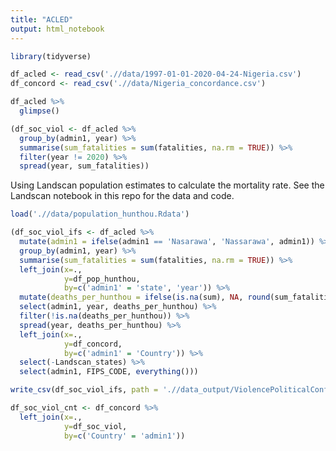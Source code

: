 ```yaml
---
title: "ACLED"
output: html_notebook
---
```


```r
library(tidyverse)
```

```r
df_acled <- read_csv('.//data/1997-01-01-2020-04-24-Nigeria.csv')
df_concord <- read_csv('.//data/Nigeria_concordance.csv')
```

```r
df_acled %>% 
  glimpse()
```

```r
(df_soc_viol <- df_acled %>% 
  group_by(admin1, year) %>% 
  summarise(sum_fatalities = sum(fatalities, na.rm = TRUE)) %>% 
  filter(year != 2020) %>% 
  spread(year, sum_fatalities))
```

Using Landscan population estimates to calculate the mortality rate. See the Landscan notebook in this repo for the data and code.  

```r
load('.//data/population_hunthou.Rdata')
```

```r
(df_soc_viol_ifs <- df_acled %>% 
  mutate(admin1 = ifelse(admin1 == 'Nasarawa', 'Nassarawa', admin1)) %>% 
  group_by(admin1, year) %>% 
  summarise(sum_fatalities = sum(fatalities, na.rm = TRUE)) %>% 
  left_join(x=.,
            y=df_pop_hunthou,
            by=c('admin1' = 'state', 'year')) %>% 
  mutate(deaths_per_hunthou = ifelse(is.na(sum), NA, round(sum_fatalities / sum, 3))) %>% 
  select(admin1, year, deaths_per_hunthou) %>% 
  filter(!is.na(deaths_per_hunthou)) %>% 
  spread(year, deaths_per_hunthou) %>% 
  left_join(x=.,
            y=df_concord,
            by=c('admin1' = 'Country')) %>% 
  select(-Landscan_states) %>% 
  select(admin1, FIPS_CODE, everything()))
```

```r
write_csv(df_soc_viol_ifs, path = './/data_output/ViolencePoliticalConflictTerror.csv')
```

```r
df_soc_viol_cnt <- df_concord %>% 
  left_join(x=.,
            y=df_soc_viol,
            by=c('Country' = 'admin1'))
```
